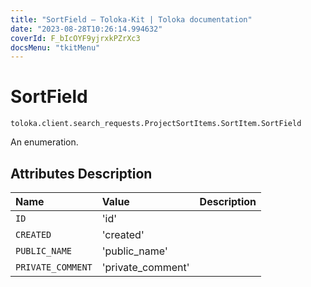 ```yaml
---
title: "SortField — Toloka-Kit | Toloka documentation"
date: "2023-08-28T10:26:14.994632"
coverId: F_bIcOYF9yjrxkPZrXc3
docsMenu: "tkitMenu"
---
```


# SortField

`toloka.client.search_requests.ProjectSortItems.SortItem.SortField`

An enumeration.

## Attributes Description

| Name | Value | Description |
| :------| :-----------| :----------| 
`ID`|'id'|
`CREATED`|'created'|
`PUBLIC_NAME`|'public_name'|
`PRIVATE_COMMENT`|'private_comment'|